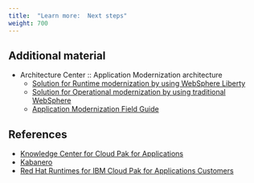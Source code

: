 ```yaml
---
title:  "Learn more:  Next steps"
weight: 700
---
```


## Additional material

- Architecture Center :: Application Modernization architecture
    - [Solution for Runtime modernization by using WebSphere Liberty](https://www.ibm.com/cloud/garage/architectures/application-modernization/runtime-modernization)
    - [Solution for Operational modernization by using traditional WebSphere](https://www.ibm.com/cloud/garage/architectures/application-modernization/op-modernization)
    - [Application Modernization Field Guide](https://www.ibm.com/cloud/garage/content/field-guide/app-modernization-field-guide/)

## References

- [Knowledge Center for Cloud Pak for Applications](https://www.ibm.com/support/knowledgecenter/SSCSJL_4.1.x/welcome.html)
- [Kabanero](https://kabanero.io/)
- [Red Hat Runtimes for IBM Cloud Pak for Applications Customers](https://access.redhat.com/articles/4394291)
